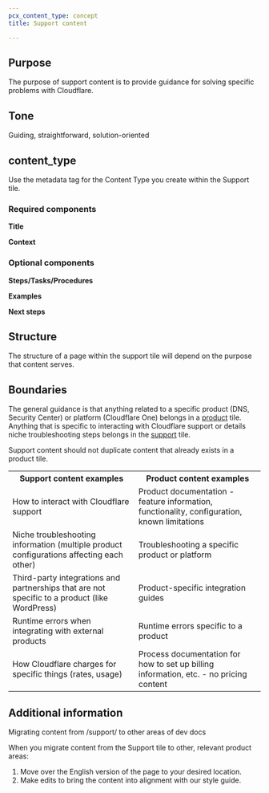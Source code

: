 ```yaml
---
pcx_content_type: concept
title: Support content

---
```


## Purpose

The purpose of support content is to provide guidance for solving specific problems with Cloudflare.

## Tone

Guiding, straightforward, solution-oriented

## content_type

Use the metadata tag for the Content Type you create within the Support tile.

### Required components

**Title**

**Context**

### Optional components

**Steps/Tasks/Procedures**

**Examples**

**Next steps**

## Structure

The structure of a page within the support tile will depend on the purpose that content serves.

## Boundaries

The general guidance is that anything related to a specific product (DNS, Security Center) or platform (Cloudflare One) belongs in a [product](/products/) tile. Anything that is specific to interacting with Cloudflare support or details niche troubleshooting steps belongs in the [support](/support/) tile.

Support content should not duplicate content that already exists in a product tile.

<table>
    <tr>
        <th style="width:50%">Support content examples</th>
        <th>Product content examples</th>
    </tr>
    <tr>
        <td>How to interact with Cloudflare support</td>
        <td>Product documentation - feature information, functionality, configuration, known limitations</td>
    </tr>
    <tr>
        <td>Niche troubleshooting information (multiple product configurations affecting each other)</td>
        <td>Troubleshooting a specific product or platform</td>
    </tr>
    <tr>
        <td>Third-party integrations and partnerships that are not specific to a product (like WordPress)</td>
        <td>Product-specific integration guides</td>
    </tr>
    <tr>
        <td>Runtime errors when integrating with external products</td>
        <td>Runtime errors specific to a product</td>
    </tr>
    <tr>
        <td>How Cloudflare charges for specific things (rates, usage)</td>
        <td>Process documentation for how to set up billing information, etc. - no pricing content</td>
    </tr>
</table>

## Additional information

Migrating content from /support/ to other areas of dev docs

When you migrate content from the Support tile to other, relevant product areas:

1. Move over the English version of the page to your desired location.
2. Make edits to bring the content into alignment with our style guide.
